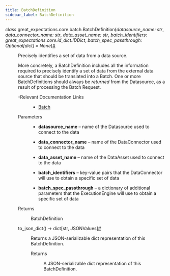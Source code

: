 ```yaml
---
title: BatchDefinition
sidebar_label: BatchDefinition
---
```



<section class="sphinx-api-doc" id="batchdefinition">

<dl class="py class">
<dt class="sig sig-object py" id="great_expectations.core.batch.BatchDefinition">
<em class="property"><span class="pre">class</span><span class="w"> </span></em><span class="sig-prename descclassname"><span class="pre">great_expectations.core.batch.</span></span><span class="sig-name descname"><span class="pre">BatchDefinition</span></span><span class="sig-paren">(</span><em class="sig-param"><span class="n"><span class="pre">datasource_name</span></span><span class="p"><span class="pre">:</span></span><span class="w"> </span><span class="n"><span class="pre">str</span></span></em>, <em class="sig-param"><span class="n"><span class="pre">data_connector_name</span></span><span class="p"><span class="pre">:</span></span><span class="w"> </span><span class="n"><span class="pre">str</span></span></em>, <em class="sig-param"><span class="n"><span class="pre">data_asset_name</span></span><span class="p"><span class="pre">:</span></span><span class="w"> </span><span class="n"><span class="pre">str</span></span></em>, <em class="sig-param"><span class="n"><span class="pre">batch_identifiers</span></span><span class="p"><span class="pre">:</span></span><span class="w"> </span><span class="n"><span class="pre">great_expectations.core.id_dict.IDDict</span></span></em>, <em class="sig-param"><span class="n"><span class="pre">batch_spec_passthrough</span></span><span class="p"><span class="pre">:</span></span><span class="w"> </span><span class="n"><span class="pre">Optional</span><span class="p"><span class="pre">[</span></span><span class="pre">dict</span><span class="p"><span class="pre">]</span></span></span><span class="w"> </span><span class="o"><span class="pre">=</span></span><span class="w"> </span><span class="default_value"><span class="pre">None</span></span></em><span class="sig-paren">)</span><a class="headerlink" href="#great_expectations.core.batch.BatchDefinition" title="Permalink to this definition">#</a></dt>

<dd>
<p>Precisely identifies a set of data from a data source.</p>
<p>More concretely, a BatchDefinition includes all the information required to precisely
identify a set of data from the external data source that should be
translated into a Batch. One or more BatchDefinitions should always be
<em>returned</em> from the Datasource, as a result of processing the Batch Request.</p>
<dl class="simple">
<dt>-Relevant Documentation Links</dt>
<dd><ul class="simple">
<li><p><a class="reference external" href="https://docs.greatexpectations.io/docs/terms/batch/#batches-and-batch-requests-design-motivation">Batch</a></p></li>
</ul>
</dd>
</dl>
<dl class="field-list simple">
<dt class="field-odd">Parameters</dt>

<dd class="field-odd"><ul class="simple">
<li><p><strong>datasource_name</strong> – name of the Datasource used to connect to the data</p></li>
<li><p><strong>data_connector_name</strong> – name of the DataConnector used to connect to the data</p></li>
<li><p><strong>data_asset_name</strong> – name of the DataAsset used to connect to the data</p></li>
<li><p><strong>batch_identifiers</strong> – key-value pairs that the DataConnector
will use to obtain a specific set of data</p></li>
<li><p><strong>batch_spec_passthrough</strong> – a dictionary of additional parameters that
the ExecutionEngine will use to obtain a specific set of data</p></li>
</ul>
</dd>
<dt class="field-even">Returns</dt>

<dd class="field-even"><p>BatchDefinition</p>
</dd>
</dl>
<dl class="py method">
<dt class="sig sig-object py" id="great_expectations.core.batch.BatchDefinition.to_json_dict">
<span class="sig-name descname"><span class="pre">to_json_dict</span></span><span class="sig-paren">(</span><span class="sig-paren">)</span> <span class="sig-return"><span class="sig-return-icon">→</span> <span class="sig-return-typehint"><span class="pre">dict</span><span class="p"><span class="pre">[</span></span><span class="pre">str</span><span class="p"><span class="pre">,</span></span><span class="w"> </span><span class="pre">JSONValues</span><span class="p"><span class="pre">]</span></span></span></span><a class="headerlink" href="#great_expectations.core.batch.BatchDefinition.to_json_dict" title="Permalink to this definition">#</a></dt>

<dd>
<p>Returns a JSON-serializable dict representation of this BatchDefinition.</p>
<dl class="field-list simple">
<dt class="field-odd">Returns</dt>

<dd class="field-odd"><p>A JSON-serializable dict representation of this BatchDefinition.</p>
</dd>
</dl>
</dd></dl>
</dd></dl>
</section>